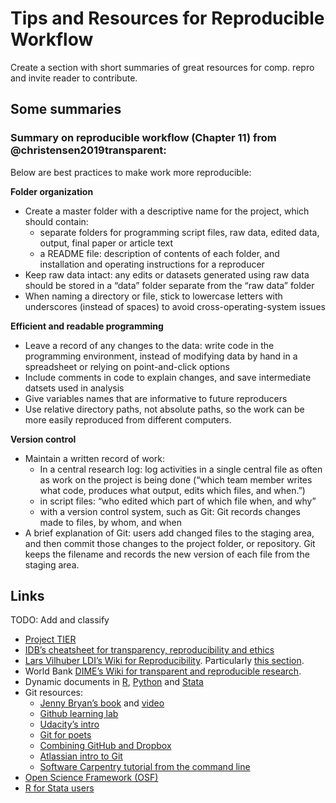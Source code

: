 
# Tips and Resources for Reproducible Workflow

Create a section with short summaries of great resources for comp. repro and invite reader to contribute. 

## Some summaries

### Summary on reproducible workflow (Chapter 11) from @christensen2019transparent:  

Below are best practices to make work more reproducible:

**Folder organization**

- Create a master folder with a descriptive name for the project, which should contain:
  - separate folders for programming script files, raw data, edited data, output, final paper or article text
  - a README file: description of contents of each folder, and installation and operating instructions for a reproducer
- Keep raw data intact: any edits or datasets generated using raw data should be stored in a "data" folder separate from the "raw data" folder
- When naming a directory or file, stick to lowercase letters with underscores (instead of spaces) to avoid cross-operating-system issues

**Efficient and readable programming**

- Leave a record of any changes to the data: write code in the programming environment, instead of modifying data by hand in a spreadsheet or relying on point-and-click options
- Include comments in code to explain changes, and save intermediate datsets used in analysis
- Give variables names that are informative to future reproducers
- Use relative directory paths, not absolute paths, so the work can be more easily reproduced from different computers.  

**Version control**  

- Maintain a written record of work:
  - In a central research log: log activities in a single central file as often as work on the project is being done ("which team member writes what code, produces what output, edits which files, and when.")
  - in script files: "who edited which part of which file when, and why"
  - with a version control system, such as Git: Git records changes made to files, by whom, and when
- A brief explanation of Git: users add changed files to the staging area, and then commit those changes to the project folder, or repository. Git keeps the filename and records the new version of each file from the staging area.


## Links

TODO: Add and classify

- [Project TIER](https://www.projecttier.org/tier-protocol/)   
- [IDB's cheatsheet for transparency, reproducibility and ethics](http://idbdocs.iadb.org/wsdocs/getdocument.aspx?docnum=EZSHARE-1350314980-383)   
- [Lars Vilhuber LDI's Wiki for Reproducibility](https://github.com/labordynamicsinstitute/replicability-training/wiki). Particularly [this section](https://github.com/labordynamicsinstitute/replicability-training/wiki/Prepare_and_run_replication).   
- World Bank [DIME's Wiki for transparent and reproducible research](https://dimewiki.worldbank.org/wiki/Main_Page).
- Dynamic documents in [R](https://rmarkdown.rstudio.com/gallery.html), [Python](https://github.com/jupyter/jupyter/wiki/A-gallery-of-interesting-Jupyter-Notebooks#economics-and-finance) and [Stata](https://github.com/BITSS/CEGA2019/blob/master/03-extra_dynamic_docs/02b-Stata-markdown/Stata%20Markdown.pdf)  
- Git resources:   
  - [Jenny Bryan's book](https://happygitwithr.com) and [video](https://www.rstudio.com/resources/videos/happy-git-and-gihub-for-the-user-tutorial/)  
  - [Github learning lab](https://lab.github.com/)
  - [Udacity's intro](https://www.udacity.com/course/how-to-use-git-and-github--ud775)  
  - [Git for poets](https://www.youtube.com/playlist?list=PLRqwX-V7Uu6ZF9C0YMKuns9sLDzK6zoiV)  
  - [Combining GitHub and Dropbox](https://github.com/kbjarkefur/GitHubDropBox)    
  - [Atlassian intro to Git](https://www.atlassian.com/git/tutorials)
  - [Software Carpentry tutorial from the command line](https://swcarpentry.github.io/git-novice/)
- [Open Science Framework (OSF)](https://osf.io)
- [R for Stata users](https://github.com/hblackburn/R4Econ/blob/master/Resources.md)  



